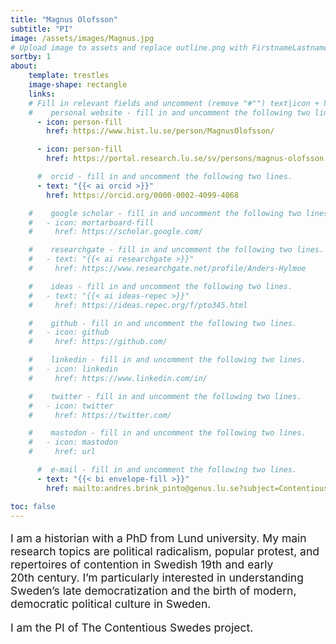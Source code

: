```yaml
---
title: "Magnus Olofsson"
subtitle: "PI"
image: /assets/images/Magnus.jpg
# Upload image to assets and replace outline.png with FirstnameLastname.ending
sortby: 1
about:
    template: trestles
    image-shape: rectangle
    links:
    # Fill in relevant fields and uncomment (remove "#"") text|icon + href rows
    #    personal website - fill in and uncomment the following two lines.
      - icon: person-fill
        href: https://www.hist.lu.se/person/MagnusOlofsson/

      - icon: person-fill
        href: https://portal.research.lu.se/sv/persons/magnus-olofsson

      #  orcid - fill in and uncomment the following two lines.
      - text: "{{< ai orcid >}}"
        href: https://orcid.org/0000-0002-4099-4068

    #    google scholar - fill in and uncomment the following two lines.
    #   - icon: mortarboard-fill
    #     href: https://scholar.google.com/

    #    researchgate - fill in and uncomment the following two lines.
    #   - text: "{{< ai researchgate >}}"
    #     href: https://www.researchgate.net/profile/Anders-Hylmoe

    #    ideas - fill in and uncomment the following two lines.
    #   - text: "{{< ai ideas-repec >}}"
    #     href: https://ideas.repec.org/f/pto345.html

    #    github - fill in and uncomment the following two lines.
    #   - icon: github
    #     href: https://github.com/

    #    linkedin - fill in and uncomment the following two lines.
    #   - icon: linkedin
    #     href: https://www.linkedin.com/in/

    #    twitter - fill in and uncomment the following two lines.
    #   - icon: twitter
    #     href: https://twitter.com/

    #    mastodon - fill in and uncomment the following two lines.
    #   - icon: mastodon
    #     href: url

      #  e-mail - fill in and uncomment the following two lines.
      - text: "{{< bi envelope-fill >}}"
        href: mailto:andres.brink_pinto@genus.lu.se?subject=ContentiousGatherings

toc: false
---
```



::: { style="font-size: 125%;" }

I am a historian with a PhD from Lund university. My main research topics are
political radicalism, popular protest, and repertoires of contention in
Swedish 19th and early 20th century. I’m particularly interested in
understanding Sweden’s late democratization and the birth of modern,
democratic political culture in Sweden.

I am the PI of The Contentious Swedes project.
 
:::
